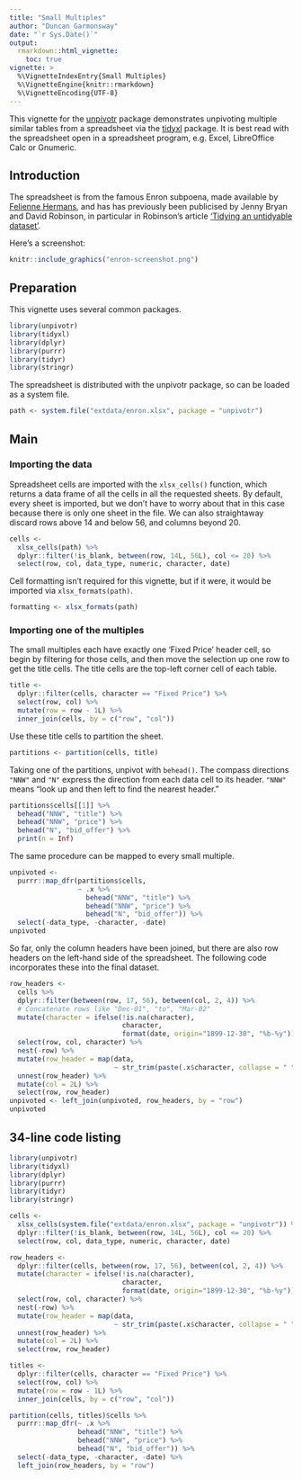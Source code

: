 ---
title: "Small Multiples"
author: "Duncan Garmonsway"
date: "`r Sys.Date()`"
output:
  rmarkdown::html_vignette:
    toc: true
vignette: >
  %\VignetteIndexEntry{Small Multiples}
  %\VignetteEngine{knitr::rmarkdown}
  %\VignetteEncoding{UTF-8}
---

This vignette for the [unpivotr](https://github.com/nacnudus/unpivotr) package
demonstrates unpivoting multiple similar tables from a spreadsheet via the
[tidyxl](https://github.com/nacnudus/tidyxl) package.  It is best read with the
spreadsheet open in a spreadsheet program, e.g. Excel, LibreOffice Calc or
Gnumeric.

## Introduction

The spreadsheet is from the famous Enron subpoena, made available by [Felienne
Hermans](http://www.felienne.com/archives/3634), and has has previously been
publicised by Jenny Bryan and David Robinson, in particular in Robinson's
article ['Tidying an untidyable
dataset'](https://rpubs.com/dgrtwo/tidying-enron).

Here's a screenshot:

```{r, out.width = "850px"}
knitr::include_graphics("enron-screenshot.png")
```

## Preparation

This vignette uses several common packages.

```{r}
library(unpivotr)
library(tidyxl)
library(dplyr)
library(purrr)
library(tidyr)
library(stringr)
```

The spreadsheet is distributed with the unpivotr package, so can be loaded as a
system file.

```{r}
path <- system.file("extdata/enron.xlsx", package = "unpivotr")
```

## Main

### Importing the data

Spreadsheet cells are imported with the `xlsx_cells()` function, which returns a
data frame of all the cells in all the requested sheets.  By default, every
sheet is imported, but we don't have to worry about that in this case because
there is only one sheet in the file.  We can also straightaway discard rows
above 14 and below 56, and columns beyond 20.

```{r}
cells <-
  xlsx_cells(path) %>%
  dplyr::filter(!is_blank, between(row, 14L, 56L), col <= 20) %>%
  select(row, col, data_type, numeric, character, date)
```

Cell formatting isn't required for this vignette, but if it were, it would be
imported via `xlsx_formats(path)`.

```{r, eval = FALSE}
formatting <- xlsx_formats(path)
```

### Importing one of the multiples

The small multiples each have exactly one 'Fixed Price' header cell, so begin by
filtering for those cells, and then move the selection up one row to get the
title cells.  The title cells are the top-left corner cell of each table.

```{r}
title <-
  dplyr::filter(cells, character == "Fixed Price") %>%
  select(row, col) %>%
  mutate(row = row - 1L) %>%
  inner_join(cells, by = c("row", "col"))
```

Use these title cells to partition the sheet.

```{r}
partitions <- partition(cells, title)
```

Taking one of the partitions, unpivot with `behead()`.  The compass directions
`"NNW"` and `"N"` express the direction from each data cell to its header.
`"NNW"` means "look up and then left to find the nearest header."

```{r}
partitions$cells[[1]] %>%
  behead("NNW", "title") %>%
  behead("NNW", "price") %>%
  behead("N", "bid_offer") %>%
  print(n = Inf)
```

The same procedure can be mapped to every small multiple.

```{r}
unpivoted <-
  purrr::map_dfr(partitions$cells,
                 ~ .x %>%
                   behead("NNW", "title") %>%
                   behead("NNW", "price") %>%
                   behead("N", "bid_offer")) %>%
  select(-data_type, -character, -date)
unpivoted
```

So far, only the column headers have been joined, but there are also row headers
on the left-hand side of the spreadsheet.  The following code incorporates these
into the final dataset.

```{r}
row_headers <-
  cells %>%
  dplyr::filter(between(row, 17, 56), between(col, 2, 4)) %>%
  # Concatenate rows like "Dec-01", "to", "Mar-02"
  mutate(character = ifelse(!is.na(character),
                            character,
                            format(date, origin="1899-12-30", "%b-%y"))) %>%
  select(row, col, character) %>%
  nest(-row) %>%
  mutate(row_header = map(data,
                          ~ str_trim(paste(.x$character, collapse = " ")))) %>%
  unnest(row_header) %>%
  mutate(col = 2L) %>%
  select(row, row_header)
unpivoted <- left_join(unpivoted, row_headers, by = "row")
unpivoted
```

## 34-line code listing

```{r, eval = FALSE}
library(unpivotr)
library(tidyxl)
library(dplyr)
library(purrr)
library(tidyr)
library(stringr)

cells <-
  xlsx_cells(system.file("extdata/enron.xlsx", package = "unpivotr")) %>%
  dplyr::filter(!is_blank, between(row, 14L, 56L), col <= 20) %>%
  select(row, col, data_type, numeric, character, date)

row_headers <-
  dplyr::filter(cells, between(row, 17, 56), between(col, 2, 4)) %>%
  mutate(character = ifelse(!is.na(character),
                            character,
                            format(date, origin="1899-12-30", "%b-%y"))) %>%
  select(row, col, character) %>%
  nest(-row) %>%
  mutate(row_header = map(data,
                          ~ str_trim(paste(.x$character, collapse = " ")))) %>%
  unnest(row_header) %>%
  mutate(col = 2L) %>%
  select(row, row_header)

titles <-
  dplyr::filter(cells, character == "Fixed Price") %>%
  select(row, col) %>%
  mutate(row = row - 1L) %>%
  inner_join(cells, by = c("row", "col"))

partition(cells, titles)$cells %>%
  purrr::map_dfr(~ .x %>%
                 behead("NNW", "title") %>%
                 behead("NNW", "price") %>%
                 behead("N", "bid_offer")) %>%
  select(-data_type, -character, -date) %>%
  left_join(row_headers, by = "row")
```
